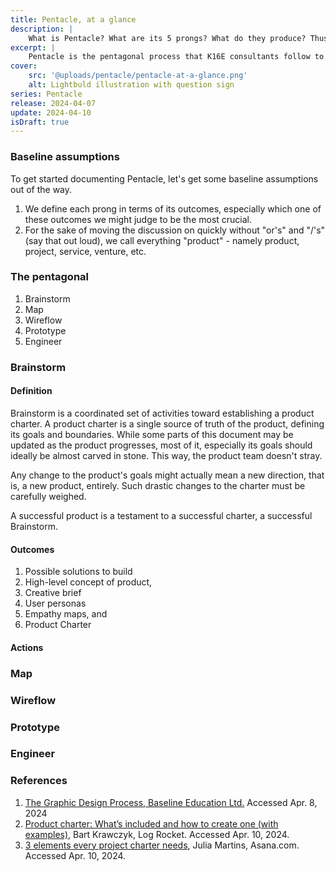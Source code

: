 ```yaml
---
title: Pentacle, at a glance
description: |
    What is Pentacle? What are its 5 prongs? What do they produce? Thus, what's Pentacle achieve for every product? Let's answer in this overview piece.
excerpt: |
    Pentacle is the pentagonal process that K16E consultants follow to design products, projects, or ventures that deliver a client's needs as well as satisfy the characterizing marks of good design. Let's look at the process' five prongs, what they are, and their outcomes toward the overall product objective(s).
cover:
    src: '@uploads/pentacle/pentacle-at-a-glance.png'
    alt: Lightbuld illustration with question sign
series: Pentacle
release: 2024-04-07
update: 2024-04-10
isDraft: true
---
```

### Baseline assumptions
To get started documenting Pentacle, let's get some baseline assumptions out of the way.

1. We define each prong in terms of its outcomes, especially which one of these outcomes we might judge to be the most crucial.
2. For the sake of moving the discussion on quickly without "or's" and "/'s" (say that out loud), we call everything "product" - namely product, project, service, venture, etc.

### The pentagonal
1. Brainstorm
2. Map
3. Wireflow
4. Prototype
5. Engineer

### Brainstorm
#### Definition
Brainstorm is a coordinated set of activities toward establishing a product charter. A product charter is a single source of truth of the product, defining its goals and boundaries. While some parts of this document may be updated as the product progresses, most of it, especially its goals should ideally be almost carved in stone. This way, the product team doesn't stray.

Any change to the product's goals might actually mean a new direction, that is, a new product, entirely. Such drastic changes to the charter must be carefully weighed.

A successful product is a testament to a successful charter, a successful Brainstorm.

#### Outcomes
1. Possible solutions to build
2. High-level concept of product,
3. Creative brief
4. User personas
5. Empathy maps, and
6. Product Charter

#### Actions

### Map
### Wireflow
### Prototype
### Engineer

### References
1. [The Graphic Design Process, Baseline Education Ltd.](https://baselinehq.com/4-the-graphic-design-process.html) Accessed Apr. 8, 2024
2. [Product charter: What’s included and how to create one (with examples)](https://blog.logrocket.com/product-management/product-charter-what-to-include-how-to-create/), Bart Krawczyk, Log Rocket. Accessed Apr. 10, 2024.
3. [3 elements every project charter needs](https://asana.com/resources/project-charter), Julia Martins, Asana.com. Accessed Apr. 10, 2024.
